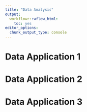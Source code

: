 ```yaml
---
title: "Data Analysis"
output:
  workflowr::wflow_html:
    toc: yes
editor_options:
  chunk_output_type: console
---
```


# Data Application 1

# Data Application 2 

# Data Application 3
